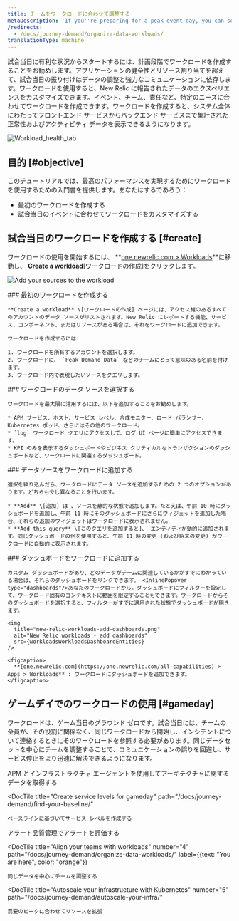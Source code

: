 ```yaml
---
title: チームをワークロードに合わせて調整する
metaDescription: 'If you''re preparing for a peak event day, you can set up workloads that put the most relevant data in front of the teams that need it.'
/redirects:
  - /docs/journey-demand/organize-data-workloads/
translationType: machine
---
```





試合当日に有利な状況からスタートするには、計画段階でワークロードを作成することをお勧めします。アプリケーションの健全性とリソース割り当てを超えて、試合当日の振り付けはデータの調整と強力なコミュニケーションに依存します。ワークロードを使用すると、New Relic に報告されたデータのエクスペリエンスをカスタマイズできます。イベント、チーム、責任など、特定のニーズに合わせてワークロードを作成できます。ワークロードを作成すると、システム全体にわたってフロントエンド サービスからバックエンド サービスまで集計された正常性およびアクティビティ データを表示できるようになります。

<img
  title="Workload_health_tab"
  alt="Workload_health_tab"
  src={workloadsWorkloadHealthTab}
/>

## 目的 [#objective]

このチュートリアルでは、最高のパフォーマンスを実現するためにワークロードを使用するための入門書を提供します。あなたはするであろう：

* 最初のワークロードを作成する
* 試合当日のイベントに合わせてワークロードをカスタマイズする

## 試合当日のワークロードを作成する [#create]

ワークロードの使用を開始するには、 **[one.newrelic.com > Workloads](https://one.newrelic.com/workloads)**に移動し、 **Create a workload**\[ワークロードの作成]をクリックします。

<img
  title="Add sources to workload"
  alt="Add your sources to the workload"
  src={apmAddSourcestoWorkload}
/>

<Steps>
  <Step>
    ### 最初のワークロードを作成する

    **Create a workload** \[ワークロードの作成] ページには、アクセス権のあるすべてのアカウントのデータ ソースがリストされます。New Relic にレポートする機能、サービス、コンポーネント、またはリソースがある場合は、それをワークロードに追加できます。

    ワークロードを作成するには:

    1. ワークロードを所有するアカウントを選択します。
    2. ワークロードに、 `Peak Demand Data` などのチームにとって意味のある名前を付けます。
    3. ワークロード内で表現したいソースをクエリします。
  </Step>

  <Step>
    ### ワークロードのデータ ソースを選択する

    ワークロードを最大限に活用するには、以下を追加することをお勧めします。

    * APM サービス、ホスト、サービス レベル、合成モニター、ロード バランサー、Kubernetes ポッド、さらにはその他のワークロード。
    * `log` ワークロード クエリにアクセスして、ログ UI ページに簡単にアクセスできます。
    * KPI のみを表示するダッシュボードやビジネス クリティカルなトランザクションのダッシュボードなど、ワークロードに関連するダッシュボード。
  </Step>

  <Step>
    ### データソースをワークロードに追加する

    選択を絞り込んだら、ワークロードにデータ ソースを追加するための 2 つのオプションがあります。どちらも少し異なることを行います。

    * **Add** \[追加] は 、ソースを静的な状態で追加します。たとえば、午前 10 時にダッシュボードを追加し、午前 11 時にそのダッシュボードにさらにウィジェットを追加した場合、それらの追加のウィジェットはワークロードに表示されません。
    * **Add this query** \[このクエリを追加すると]、 エンティティが動的に追加されます。同じダッシュボードの例を使用すると、午前 11 時の変更 (および将来の変更) がワークロードに自動的に表示されます。
  </Step>

  <Step>
    ### ダッシュボードをワークロードに追加する

    カスタム ダッシュボードがあり、どのデータがチームに関連しているかがすでにわかっている場合は、それらのダッシュボードをリンクできます。 <InlinePopover type="dashboards"/>あなたのワークロードから。ダッシュボードにフィルターを設定して、ワークロード固有のコンテキストに範囲を限定することもできます。ワークロードからそのダッシュボードを選択すると、フィルターがすでに適用された状態でダッシュボードが開きます。

    <img
      title="new-relic-workloads-add-dashboards.png"
      alt="New Relic workloads - add dashboards"
      src={workloadsWorkloadsDashboardEntities}
    />

    <figcaption>
      **[one.newrelic.com](https://one.newrelic.com/all-capabilities) > Apps > Workloads** : ワークロードにダッシュボードを追加できます。
    </figcaption>
  </Step>
</Steps>

## ゲームデイでのワークロードの使用 [#gameday]

ワークロードは、ゲーム当日のグラウンド ゼロです。試合当日には、チームの全員が、その役割に関係なく、同じワークロードから開始し、インシデントについて連絡するときにそのワークロードを参照する必要があります。同じデータセットを中心にチームを調整することで、コミュニケーションの誤りを回避し、サービス停止をより迅速に解決できるようになります。

<DocTiles numbered>
  <DocTile
    title="Get started"
    path="/docs/journey-demand/get-started"
  >
    APM とインフラストラクチャ エージェントを使用してアーキテクチャに関するデータを取得する
  </DocTile>

  <DocTile
    title="Create service levels for gameday"
    path="/docs/journey-demand/find-your-baseline/"
  >
    ベースラインに基づいてサービス レベルを作成する
  </DocTile>
</DocTiles>

<DocTiles>
  <DocTile
    title="Reduce noise with quality alerts"
    number="3"
    path="/docs/journey-demand/create-quality-alerts/"
  >
    アラート品質管理でアラートを評価する
  </DocTile>

  <DocTile
    title="Align your teams with workloads"
    number="4"
    path="/docs/journey-demand/organize-data-workloads/"
    label={{text: "You are here", color: "orange"}}
  >
    同じデータを中心にチームを調整する
  </DocTile>

  <DocTile
    title="Autoscale your infrastructure with Kubernetes"
    number="5"
    path="/docs/journey-demand/autoscale-your-infra/"
  >
    需要のピークに合わせてリソースを拡張
  </DocTile>
</DocTiles>